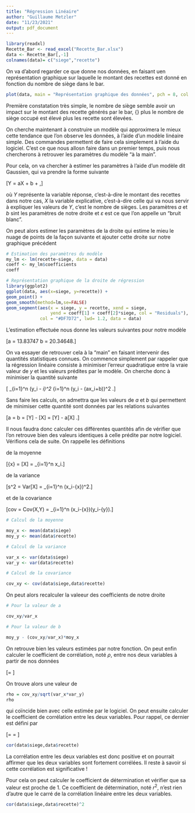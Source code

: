 ```yaml
---
title: "Régression Linéaire"
author: "Guillaume Metzler"
date: "11/23/2021"
output: pdf_document
---
```


```r
library(readxl)
Recette_Bar <- read_excel("Recette_Bar.xlsx")
data <- Recette_Bar[,-1]
colnames(data)= c("siege","recette")
```

On va d'abord regarder ce que donne nos données, en faisant uen représentation graphique sur laquelle le montant des recettes est donné en fonction du nombre de siège dans le bar. 
```r
plot(data, main = "Représentation graphique des données", pch = 8, col = "#7e83f7")
```

Première constatation très simple, le nombre de siège semble avoir un impact sur le montant des recette générés par le bar, {\it i.e.} plus le nombre de siège occupé est élevé plus les recette sont élevées. \

On cherche maintenant à construire un modèle qui approximera le mieux cette tendance que l'on observe les données, à l'aide d'un modèle linéaire simple. Des commandes permettent de faire cela simplement à l'aide du logiciel. C'est ce que nous allosn faire dans un premier temps, puis nous chercherons à retrouver les paramètres du modèle "à la main".\

Pour cela, on va chercher à estimer les paramètres à l'aide d'un modèle dit Gaussien, qui va prendre la forme suivante

\[Y = aX + b + \varepsilon,\]

où $Y$ représente la variable réponse, c'est-à-dire le montant des recettes dans notre cas, $X$ la variable explicative, c'est-à-dire celle qui va nous servir à expliquer les valeurs de $Y$, c'est le nombre de sièges. 
Les paramètres $a$ et $b$ sint les paramètres de notre droite et $\varepsilon$ est ce que l'on appelle un "bruit blanc".\

On peut alors estimer les paramètres de la droite qui estime le mieu le nuage de points de la façon suivante et ajouter cette droite sur notre graphique précédent

```r
# Estimation des paramètres du modèle
my_lm <- lm(recette~siege, data = data)
coeff <- my_lm$coefficients
coeff

# Représentation graphique de la droite de régression
library(ggplot2)
ggplot(data, aes(x=siege, y=recette)) +
geom_point() +
geom_smooth(method=lm,se=FALSE) 
geom_segment(aes(x = siege, y = recette, xend = siege, 
                 yend = coeff[1] + coeff[2]*siege, col = "Residuals"), 
             col = "#DF7D72", lwd= 1.2, data = data)
```

L'estimation effectuée nous donne les valeurs suivantes pour notre modèle

\[a = 13.83747 \quad \text{et}  \quad b = 20.34648.\]

On va essayer de retrouver cela à la "main" en faisant intervenir des quantités statistiques connues. On commence simplement par rappeler que la régression linéaire consiste à minimiser l'erreur quadratique entre la vraie valeur de $y$ et les valeurs prédites par le modèle. On cherche donc à minimiser la quantité suivante

\[ \sum_{i=1}^n \left(y_i - \hat{y}_i\right)^2 \iff \sum_{i=1}^n \left(y_i - (ax_i+b)\right)^2 .\]

Sans faire les calculs, on admettra que les valeurs de $a$ et $b$ qui permettent de minimiser cette quantité sont données par les relations suivantes 

\[a = \dfrac{COV(X,Y)}{VAR(X)} \quad \text{et}  \quad b = \mathbb{E}[Y] - \dfrac{COV(X,Y)}{VAR(X)}\mathbb{E}[X] =  \mathbb{E}[Y] - a\mathbb{E}[X] .\]

Il nous faudra donc calculer ces différentes quantités afin de vérifier que l'on retrouve bien des valeurs identiques à celle prédite par notre logiciel. Vérifions cela de suite. On rappelle les définitions

de la moyenne

\[\bar{x} = \mathbb{E}[X] = \dfrac{1}{n}\sum_{i=1}^n x_i.\]

de la variance

\[s^2 = Var[X] = \dfrac{1}{n-1}\sum_{i=1}^n (x_i-\bar{x})^2.\]

et de la covariance

\[cov = Cov(X,Y) = \dfrac{1}{n-1}\sum_{i=1}^n (x_i-\bar{x})(y_i-\bar{y}).\]


```r
# Calcul de la moyenne

moy_x <- mean(data$siege)
moy_y <- mean(data$recette)

# Calcul de la variance

var_x <- var(data$siege)
var_y <- var(data$recette)

# Calcul de la covariance

cov_xy <- cov(data$siege,data$recette)
```

On peut alors recalculer la valeeur des coefficients de notre droite

```r
# Pour la valeur de a

cov_xy/var_x

# Pour la valeur de b

moy_y - (cov_xy/var_x)*moy_x
```

On retrouve bien les valeurs estimées par notre fonction. On peut enfin calculer le coefficient de corrélation, noté $\rho$,  entre nos deux variables à partir de nos données

\[\rho = \dfrac{Cov(X,Y)}{\sqrt{Var[X]Var[Y]}}\]

On trouve alors une valeur de

```r
rho = cov_xy/sqrt(var_x*var_y)
rho
```


qui coïncide bien avec celle estimée par le logiciel. On peut ensuite calculer le coefficient de corrélation entre les deux variables. 
Pour rappel, ce dernier est défini par

\[\rho = \dfrac{Cov(X,Y)}{\sqrt{Var(X)Var(Y)}} = \dfrac{\sum_{i=1}^n(x_i-\bar{x})(y_i-\bar{y})}{\sqrt{\sum_{i=1}^n(x_i-\bar{x})^2}{\sum_{i=1}^n(y_i-\bar{y})^2}}\]

```r
cor(data$siege,data$recette)
```

La corrélation entre les deux variables est donc positive et on pourrait affirmer que les deux variables sont fortement corrélées. Il reste à savoir si cette corrélation est significative !\

Pour cela on peut calculer le coefficient de détermination et vérifier que sa valeur est proche de $1$.
Ce coefficient de détermination, noté $r^2$, n'est rien d'autre que le carré de la corrélation linéaire entre les deux variables.

```r
cor(data$siege,data$recette)^2
```


```r

```


